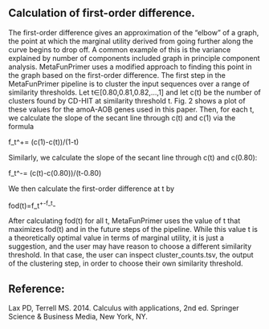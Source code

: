 ## Calculation of first-order difference. 

The first-order difference gives an approximation of the "elbow" of a graph, the point at which the marginal utility derived from going further along the curve begins to drop off. A common example of this is the variance explained by number of components included graph in principle component analysis. MetaFunPrimer uses a modified approach to finding this point in the graph based on the first-order difference. 
	The first step in the MetaFunPrimer pipeline is to cluster the input sequences over a range of similarity thresholds. Let t∈[0.80,0.81,0.82,…,1] and let c(t) be the number of clusters found by CD-HIT at similarity threshold t. Fig. 2 shows a plot of these values for the amoA-AOB genes used in this paper. Then, for each t, we calculate the slope of the secant line through c(t) and c(1) via the formula

f_t^+=  (c(1)-c(t))/(1-t)  

Similarly, we calculate the slope of the secant line through c(t) and c(0.80):

f_t^-=  (c(t)-c(0.80))/(t-0.80)  

We then calculate the first-order difference at t by

fod(t)=f_t^+-f_t^-

After calculating fod(t) for all t, MetaFunPrimer uses the value of t that maximizes fod(t) and in the future steps of the pipeline.
	While this value t is a theoretically optimal value in terms of marginal utility, it is just a suggestion, and the user may have reason to choose a different similarity threshold. In that case, the user can inspect cluster_counts.tsv, the output of the clustering step, in order to choose their own similarity threshold.



## Reference:

Lax PD, Terrell MS. 2014. Calculus with applications, 2nd ed. Springer Science & Business Media, New York, NY.

